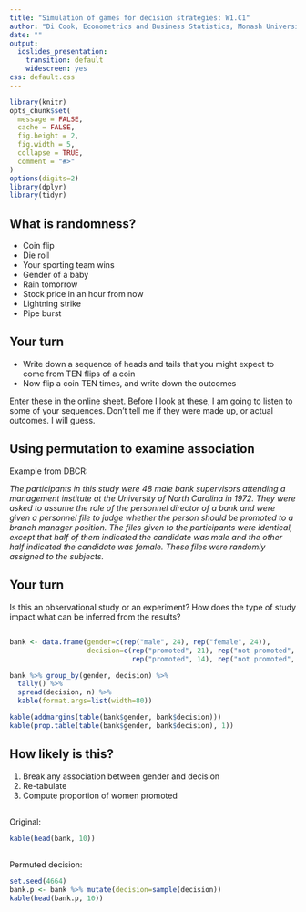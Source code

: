 ```yaml
---
title: "Simulation of games for decision strategies: W1.C1"
author: "Di Cook, Econometrics and Business Statistics, Monash University"
date: ""
output:
  ioslides_presentation:
    transition: default
    widescreen: yes
css: default.css
---
```


```r
library(knitr)
opts_chunk$set(
  message = FALSE,
  cache = FALSE,
  fig.height = 2,
  fig.width = 5,
  collapse = TRUE,
  comment = "#>"
)
options(digits=2)
library(dplyr)
library(tidyr)
```

## What is randomness?

- Coin flip
- Die roll
- Your sporting team wins
- Gender of a baby
- Rain tomorrow
- Stock price in an hour from now
- Lightning strike
- Pipe burst

## Your turn

- Write down a sequence of heads and tails that you might expect to come from TEN flips of a coin
- Now flip a coin TEN times, and write down the outcomes

Enter these in the online sheet. Before I look at these, I am going to listen to some of your sequences. Don't tell me if they were made up, or actual outcomes. I will guess. 

## Using permutation to examine association

Example from DBCR: 

*The participants in this study were 48 male bank supervisors attending a management institute at the University of North Carolina in 1972. They were asked to assume the role of the personnel director of a bank and were given a personnel file to judge whether the person should be promoted to a branch manager position. The files given to the participants were identical, except that half of them indicated the candidate was male and the other half indicated the candidate was female. These files were randomly assigned to the subjects.*

## Your turn

Is this an observational study or an experiment? How does
the type of study impact what can be inferred from the results?

##

```r
bank <- data.frame(gender=c(rep("male", 24), rep("female", 24)), 
                   decision=c(rep("promoted", 21), rep("not promoted", 3), 
                              rep("promoted", 14), rep("not promoted", 10)))
```

```r
bank %>% group_by(gender, decision) %>%
  tally() %>% 
  spread(decision, n) %>%
  kable(format.args=list(width=80))
```

```r
kable(addmargins(table(bank$gender, bank$decision)))
kable(prop.table(table(bank$gender, bank$decision), 1))
```

## How likely is this?
 
1. Break any association between gender and decision
2. Re-tabulate
3. Compute proportion of women promoted

##

Original: 

```r
kable(head(bank, 10))
```

##

Permuted decision:

```r
set.seed(4664)
bank.p <- bank %>% mutate(decision=sample(decision))
kable(head(bank.p, 10))
```

